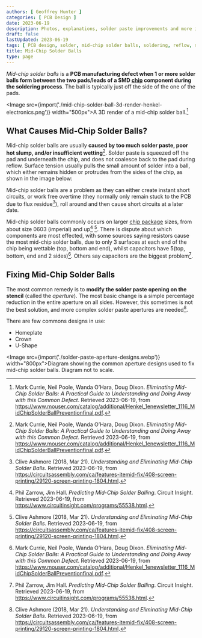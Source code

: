 ```yaml
---
authors: [ Geoffrey Hunter ]
categories: [ PCB Design ]
date: 2023-06-19
description: Photos, explanations, solder paste improvements and more info on mid-chip solder balls, a common PCB manufacturing defect.
draft: false
lastUpdated: 2023-06-19
tags: [ PCB design, solder, mid-chip solder balls, soldering, reflow, solder, stencils, solder paste, PCBs, defects, manufacturing ]
title: Mid-Chip Solder Balls
type: page
---
```



<WarningIsNotes />

_Mid-chip solder balls_ is a **PCB manufacturing defect when 1 or more solder balls form between the two pads/leads of a SMD [chip](/pcb-design/component-packages/chip-eia-component-packages/) component during the soldering process**. The ball is typically just off the side of the one of the pads.

<Image src={import('./mid-chip-solder-ball-3d-render-henkel-electronics.png')} width="500px">A 3D render of a mid-chip solder ball.[^henkel-eliminating-mid-chip-solder-balls]</Image>

## What Causes Mid-Chip Solder Balls?

Mid-chip solder balls are usually **caused by too much solder paste, poor hot slump, and/or insufficient wetting**[^henkel-eliminating-mid-chip-solder-balls]. Solder paste is squeezed off the pad and underneath the chip, and does not coalesce back to the pad during reflow. Surface tension usually pulls the small amount of solder into a ball, which either remains hidden or protrudes from the sides of the chip, as shown in the image below:

Mid-chip solder balls are a problem as they can either create instant short circuits, or work free overtime (they normally only remain stuck to the PCB due to flux residue[^circuits-assembly-mid-chip-solder-balls]), roll around and then cause short circuits at a later date.

Mid-chip solder balls commonly occurs on larger [chip package](/pcb-design/component-packages/chip-eia-component-packages/) sizes, from about size 0603 (imperial) and up[^circuit-insight-predicting-mid-chip-solder-balling] [^circuits-assembly-mid-chip-solder-balls]. There is dispute about which components are most effected, with some sources saying resistors cause the most mid-chip solder balls, due to only 3 surfaces at each end of the chip being wettable (top, bottom and end), whilst capacitors have 5(top, bottom, end and 2 sides)[^henkel-eliminating-mid-chip-solder-balls]. Others say capacitors are the biggest problem[^circuit-insight-predicting-mid-chip-solder-balling].

## Fixing Mid-Chip Solder Balls

The most common remedy is to **modify the solder paste opening on the stencil** (called the _aperture_). The most basic change is a simple percentage reduction in the entire aperture on all sides. However, this sometimes is not the best solution, and more complex solder paste apertures are needed[^circuits-assembly-mid-chip-solder-balls].

There are few commons designs in use:

* Homeplate
* Crown
* U-Shape

<Image src={import('./solder-paste-aperture-designs.webp')} width="800px">Diagram showing the common aperture designs used to fix mid-chip solder balls. Diagram not to scale.</Image>

[^circuit-insight-predicting-mid-chip-solder-balling]: Phil Zarrow, Jim Hall. _Predicting Mid-Chip Solder Balling_. Circuit Insight. Retrieved 2023-06-19, from https://www.circuitinsight.com/programs/55538.html.
[^henkel-eliminating-mid-chip-solder-balls]: Mark Currie, Neil Poole, Wanda O’Hara, Doug Dixon. _Eliminating Mid-Chip Solder Balls: A Practical Guide to Understanding and Doing Away with this Common Defect_. Retrieved 2023-06-19, from https://www.mouser.com/catalog/additional/Henkel_1enewsletter_1116_MidChipSolderBallPreventionfinal.pdf.
[^circuits-assembly-mid-chip-solder-balls]: Clive Ashmore (2018, Mar 21). _Understanding and Eliminating Mid-Chip Solder Balls_. Retrieved 2023-06-19, from https://circuitsassembly.com/ca/features-itemid-fix/408-screen-printing/29120-screen-printing-1804.html. 
